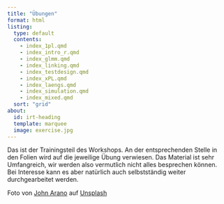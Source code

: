 ```yaml
---
title: "Übungen"
format: html
listing: 
  type: default
  contents: 
    - index_1pl.qmd
    - index_intro_r.qmd
    - index_glmm.qmd
    - index_linking.qmd
    - index_testdesign.qmd
    - index_xPL.qmd
    - index_laengs.qmd
    - index_simulation.qmd
    - index_mixed.qmd
  sort: "grid"
about:
  id: irt-heading
  template: marquee
  image: exercise.jpg
---
```


:::{#irt-heading}
Das ist der Trainingsteil des Workshops. An der entsprechenden Stelle in den Folien wird auf die jeweilige Übung verwiesen. Das Material ist sehr Umfangreich, wir werden also vermutlich nicht alles besprechen können. Bei Interesse kann es aber natürlich auch selbstständig weiter durchgearbeitet werden.  
:::

::: aside
Foto von <a href="https://unsplash.com/de/@johnarano?utm_content=creditCopyText&utm_medium=referral&utm_source=unsplash">John Arano</a> auf <a href="https://unsplash.com/de/fotos/frau-beim-gewichtheben-h4i9G-de7Po?utm_content=creditCopyText&utm_medium=referral&utm_source=unsplash">Unsplash</a>
  
:::


